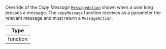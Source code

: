 Override of the *Copy Message* [`MessageAction`](/reactnative/object-types/message-action) shown when a user long presses a message.
The `copyMessage` function receives as a parameter the relevant message and must return a `MessageAction`.

| Type |
| - |
| function |

